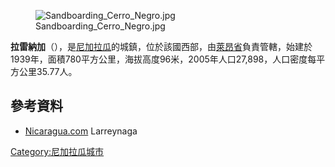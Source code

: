 [[Image:Sandboarding_Cerro_Negro.jpg|right]]

{{Coord|12|40|28|N|86|34|15|W|display=title}}

'''拉雷納加'''（{{lang-es|Larreynaga}}），是[[尼加拉瓜|尼加拉瓜]]的城鎮，位於該國西部，由[[萊昂省_(尼加拉瓜)|萊昂省]]負責管轄，始建於1939年，面積780平方公里，海拔高度96米，2005年人口27,898，人口密度每平方公里35.77人。

==參考資料==
*[http://www.nicaragua.com/destinations/larreynaga/ Nicaragua.com] {{Wayback|url=http://www.nicaragua.com/destinations/larreynaga/ |date=20081226020535 }} Larreynaga

{{Nicaragua-geo-stub}}
[[Category:尼加拉瓜城市|Category:尼加拉瓜城市]]